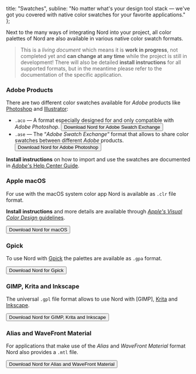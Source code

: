 
  title: "Swatches",
  subline:
    "No matter what's your design tool stack — we've got you covered with native color swatches for your favorite applications."
};

<ShrinkedWidth value={25}>

<SpaceBox mTop={4} mBottom={4}>
  <ColorSwatches />
</SpaceBox>

</ShrinkedWidth>

<ShrinkedWidth>

Next to the many ways of <Link to={ROUTE_DOCS_USAGE}>integrating Nord into your project</Link>, all <Link to={ROUTE_DOCS_COLOR_AND_PALETTES}>color palettes of Nord</Link> are also available in various native color swatch formats.

> This is a _living document_ which means it is **work in progress**, not completed yet and **can change at any time** while the project is still in development!
> There will also be detailed **install instructions** for all supported formats, but in the meantime please refer to the documentation of the specific application.

### Adobe Products

There are two different color swatches available for _Adobe_ products like [Photoshop][] and [Illustrator][]:

- `.aco` — A format especially designed for and only compatible with _Adobe Photoshop_.
  <SpaceBox mTop={2} mBottom={2}>
    <Button href="https://raw.githubusercontent.com/arcticicestudio/nord/develop/src/swatches/nord.ase">
      Download Nord for Adobe Swatch Exchange
    </Button>
  </SpaceBox>
- `.ase` — The “_Adobe Swatch Exchange_“ format that allows to share color swatches between different _Adobe_ products.
  <SpaceBox mTop={2} mBottom={2}>
    <Button href="https://raw.githubusercontent.com/arcticicestudio/nord/develop/src/swatches/nord.aco">
      Download Nord for Adobe Photoshop
    </Button>
  </SpaceBox>

**Install instructions** on how to import and use the swatches are documented in [_Adobe_'s Help Center Guide][illustrator-help-swatches].

### Apple macOS

For use with the macOS system color app Nord is available as `.clr` file format.

**Install instructions** and more details are available through [_Apple's Visual Color Design_ guidelines][apple-dev-design-color].

<Button href="https://raw.githubusercontent.com/arcticicestudio/nord/develop/src/swatches/nord.clr">
  Download Nord for macOS
</Button>

### Gpick

To use Nord with [Gpick][] the palettes are available as `.gpa` format.

<Button href="https://raw.githubusercontent.com/arcticicestudio/nord/develop/src/swatches/nord.gpa">
  Download Nord for Gpick
</Button>

### GIMP, Krita and Inkscape

The universal `.gpl` file format allows to use Nord with [GIMP], [Krita] and [Inkscape].

<Button href="https://raw.githubusercontent.com/arcticicestudio/nord/develop/src/swatches/nord.gpl">
  Download Nord for GIMP, Krita and Inkscape
</Button>

### Alias and WaveFront Material

For applications that make use of the _Alias_ and _WaveFront Material_ format Nord also provides a `.mtl` file.

<Button href="https://raw.githubusercontent.com/arcticicestudio/nord/develop/src/swatches/nord.mtl">
  Download Nord for Alias and WaveFront Material
</Button>

</ShrinkedWidth>

[apple-dev-design-color]: https://developer.apple.com/design/human-interface-guidelines/macos/visual-design/color
[gimp-doc-color-palette]: https://docs.gimp.org/en/gimp-concepts-palettes.html
[gpick]: http://gpick.org
[illustrator-help-swatches]: https://helpx.adobe.com/illustrator/using/using-creating-swatches.html
[illustrator]: https://www.adobe.com/products/illustrator
[inkscape-wiki-color-palette]: http://wiki.inkscape.org/wiki/index.php/ColorPalette
[inkscape]: https://inkscape.org
[krita-doc-color-palette]: https://docs.krita.org/Palette
[krita]: https://krita.org
[photoshop]: http://adobe.com/products/photoshop
